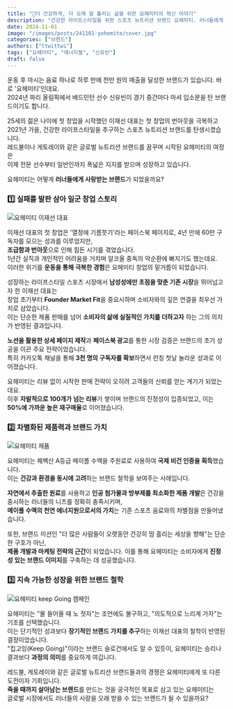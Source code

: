 ```yaml
---
title: "🏸더 건강하게, 더 오래 땀 흘리는 삶을 위한 요헤미티의 혁신 이야기"
description: "건강한 라이프스타일을 위한 스포츠 뉴트리션 브랜드 요헤미티. 러너들에게 사랑받으 자리 지속 가능한 성장과 진정성 있는 브랜드 가치로 글로벌 시장을 향해 나아가는 요헤미티의 이야기를 만나보세요."
date: 2024-11-01
image: "/images/posts/241101-yohemite/cover.jpg"
categories: ["브랜드"]
authors: ["ttwittwi"]
tags: ["요헤미티", "에너지젤", "신유빈"]
draft: false
---
```


운동 후 마시는 음료 하나로 하루 만에 천만 원의 매출을 달성한 브랜드가 있습니다. 바로 '요헤미티'인데요.   
2024년 파리 올림픽에서 배드민턴 선수 신유빈이 경기 중간마다 마셔 입소문을 탄 브랜드이기도 합니다.

25세의 젊은 나이에 첫 창업을 시작했던 이재선 대표는 첫 창업의 번아웃을 극복하고  
2021년 가을, 건강한 라이프스타일을 추구하는 스포츠 뉴트리션 브랜드를 탄생시켰습니다.  
레드불이나 게토레이와 같은 글로벌 뉴트리션 브랜드를 꿈꾸며 시작된 요헤미티의 여정은  
이제 전문 선수부터 일반인까지 폭넓은 지지를 받으며 성장하고 있습니다.

요헤미티는 어떻게 **러너들에게 사랑받는 브랜드**가 되었을까요?

### 1️⃣ 실패를 발판 삼아 일군 창업 스토리

<Image 
src="/images/posts/241101-yohemite/01.jpg" 
alt="요헤미티 이재선 대표" layout="responsive" 
caption="요헤미티 이재선 대표 ⓒ요헤미티"
/>

이재선 대표의 첫 창업은 '열정에 기름붓기'라는 페이스북 페이지로, 4년 만에 60만 구독자를 모으는 성과를 이루었지만,   
**조급함과 번아웃**으로 인해 힘든 시기를 겪었습니다.  
1년간 실직과 개인적인 어려움을 거치며 알코올 중독의 악순환에 빠지기도 했는데요.  
이러한 위기를 **운동을 통해 극복한 경험**은 요헤미티 창업의 밑거름이 되었습니다.

성장하는 라이프스타일 스포츠 시장에서 **남성성에만 초점을 맞춘 기존 시장**을 뛰어넘고자 한 이재선 대표는  
창업 초기부터 **Founder Market Fit**을 중요시하며 소비자와의 깊은 연결을 최우선 가치로 삼았습니다.  
이는 단순한 제품 판매를 넘어 **소비자의 삶에 실질적인 가치를 더하고자** 하는 그의 의지가 반영된 결과입니다.

**노션을 활용한 상세 페이지 제작**과 **페이스북 광고**를 통한 시장 검증은 브랜드의 초기 성공을 이끈 주요 전략이었습니다.  
특히 카카오톡 채널을 통해 **3천 명의 구독자를 확보**하면서 런칭 첫날 놀라운 성과로 이어졌습니다.

요헤미티는 리뷰 없이 시작한 판매 전략이 오히려 고객들의 신뢰를 얻는 계기가 되었는데요.  
이후 **자발적으로 100개가 넘는 리뷰**가 쌓이며 브랜드의 진정성이 입증되었고, 이는 **50%에 가까운 높은 재구매율**로 이어졌습니다.

### 2️⃣ 차별화된 제품력과 브랜드 가치

<Image 
src="/images/posts/241101-yohemite/02.jpg" 
alt="요헤미티 제품" layout="responsive" 
caption="요헤미티의 대표 제품 라인업 ⓒ요헤미티"
/>

요헤미티는 퀘벡산 A등급 메이플 수액을 주원료로 사용하여 **국제 비건 인증을 획득**했습니다.  
이는 **건강과 환경을 동시에 고려**하는 브랜드 철학을 보여주는 사례입니다.

**자연에서 추출한 원료**를 사용하고 **인공 첨가물과 방부제를 최소화한 제품 개발**은 건강을 중시하는 러너들의 니즈를 정확히 충족시키며,  
**메이플 수액의 천연 에너지원으로서의 가치**는 기존 스포츠 음료와의 차별점을 만들어냈습니다.

또한, 브랜드 미션인 "더 많은 사람들이 오랫동안 건강히 땀 흘리는 세상을 향해"는 단순한 구호가 아닌,  
**제품 개발과 마케팅 전략의 근간**이 되었습니다. 
이를 통해 요헤미티는 소비자에게 **진정성 있는 브랜드 이미지**를 구축하는 데 성공했습니다.

### 3️⃣ 지속 가능한 성장을 위한 브랜드 철학

<Image 
src="/images/posts/241101-yohemite/03.png" 
alt="요헤미티 keep Going 캠페인" layout="responsive" 
caption="요헤미티 keep Going 캠페인 ⓒ요헤미티"
/>

요헤미티는 "물 들어올 때 노 젓자"는 조언에도 불구하고, "의도적으로 느리게 가자"는 기조를 선택했습니다.  
이는 단기적인 성과보다 **장기적인 브랜드 가치를 추구**하는 이재선 대표의 철학이 반영된 결정이었습니다.  
"킵고잉(Keep Going)"이라는 브랜드 슬로건에서도 알 수 있듯이, 요헤미티는 승리나 결과보다 **과정의 의미**를 중요하게 여깁니다.

레드불, 게토레이와 같은 글로벌 뉴트리션 브랜드들과의 경쟁은 요헤미티에게 또 다른 도전이자 기회입니다.  
**죽을 때까지 살아남는 브랜드**를 만드는 것을 궁극적인 목표로 삼고 있는 요헤미티는  
글로벌 시장에서도 러너들의 사랑을 오래 받을 수 있는 브랜드가 될 수 있을까요?